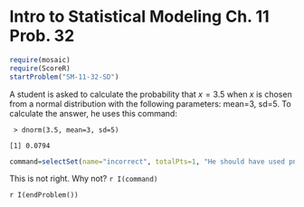 Intro to Statistical Modeling Ch. 11 Prob. 32
========================================================
```r
require(mosaic)
require(ScoreR)
startProblem("SM-11-32-SD")
```

A student is asked to calculate the probability that $x=3.5$ when $x$ is chosen from a normal distribution with the following parameters: mean=3, sd=5.  To calculate the answer, he uses this command:    

<code>
\> dnorm(3.5, mean=3, sd=5)    
[1] 0.0794
</code> 

```r
command=selectSet(name="incorrect", totalPts=1, "He should have used pnorm"=FALSE, "The parameters are wrong"=FALSE, "The answer is zero since the variable x is continuous"=TRUE, "He should have used qnorm"=FALSE)
```
This is not right.  Why not? `r I(command)`

`r I(endProblem())`